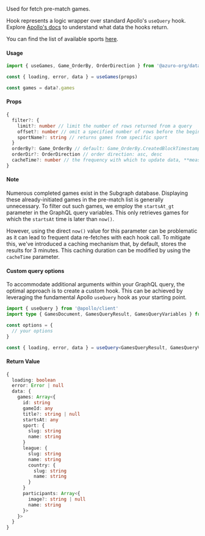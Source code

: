 Used for fetch pre-match games.

Hook represents a logic wrapper over standard Apollo's `useQuery` hook. Explore [Apollo's docs](https://www.apollographql.com/docs/react/api/react/hooks#usequery) to understand what data the hooks return.

You can find the list of available sports [here](https://thegraph.azuro.org/subgraphs/name/azuro-protocol/azuro-api-polygon-v2/graphql?query=%7B%0A++sports+%7B%0A++++name%0A++%7D%0A%7D).

#### Usage

```ts
import { useGames, Game_OrderBy, OrderDirection } from '@azuro-org/data'

const { loading, error, data } = useGames(props)

const games = data?.games
```

#### Props

```ts
{
  filter?: {
    limit?: number // limit the number of rows returned from a query
    offset?: number // omit a specified number of rows before the beginning of the result set
    sportName?: string // returns games from specific sport
  }
  orderBy?: Game_OrderBy // default: Game_OrderBy.CreatedBlockTimestamp` - orders rows by passed rule
  orderDir?: OrderDirection // order direction: asc, desc
  cacheTime?: number // the frequency with which to update data, **measured in seconds**
}
```
#### Note

Numerous completed games exist in the Subgraph database. Displaying these already-initiated games in the pre-match list is generally unnecessary. To filter out such games, we employ the `startsAt_gt` parameter in the GraphQL query variables. This only retrieves games for which the `startsAt` time is later than `now()`.

However, using the direct `now()` value for this parameter can be problematic as it can lead to frequent data re-fetches with each hook call. To mitigate this, we've introduced a caching mechanism that, by default, stores the results for 3 minutes. This caching duration can be modified by using the `cacheTime` parameter.

#### Custom query options

To accommodate additional arguments within your GraphQL query, the optimal approach is to create a custom hook. This can be achieved by leveraging the fundamental Apollo `useQuery` hook as your starting point.

```ts
import { useQuery } from '@apollo/client'
import type { GamesDocument, GamesQueryResult, GamesQueryVariables } from '@azuro-org/data'

const options = {
  // your options
}

const { loading, error, data } = useQuery<GamesQueryResult, GamesQueryVariables>(GamesDocument, options)
```

#### Return Value
```ts
{
  loading: boolean
  error: Error | null
  data: { 
    games: Array<{ 
      id: string
      gameId: any
      title?: string | null
      startsAt: any
      sport: { 
        slug: string
        name: string 
      }
      league: {
        slug: string
        name: string
        country: { 
          slug: string
          name: string 
        } 
      }
      participants: Array<{ 
        image?: string | null
        name: string 
      }>
    }> 
  }
}
```
